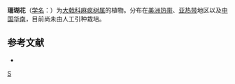 {{Speciesbox 
| taxon = Jatropha multifida 
| authority =  L. Sp.
| name = 珊瑚花
| image = Jatropha_multifida_bain_boeuf_jard.jpg
}}

'''珊瑚花'''（[[学名|学名]]：{{lang|la|''Jatropha multifida''}}）为[[大戟科|大戟科]][[麻疯树属|麻疯树属]]的植物。分布在[[美洲|美洲]][[热带|热带]]、[[亚热带|亚热带]]地区以及[[中国|中国]][[华南|华南]]，目前尚未由人工引种栽培。

== 参考文献 ==
<div class="references-small">
* {{cite web| url =http://www.bioinfo.cn/db05/KmzwSpecies.php?action=view&id=28185| title =珊瑚花| work =《中国高等植物数据库全库》| publisher =中国科学院微生物研究所| author =昆明植物研究所| accessdate =2009-02-21| deadurl =yes| archiveurl =https://web.archive.org/web/20160305021926/http://www.bioinfo.cn/db05/KmzwSpecies.php?action=view&id=28185| archivedate =2016-03-05}}
</div>
{{Taxonbar|from=Q2859740}}

[[Category:麻疯树属|S]]